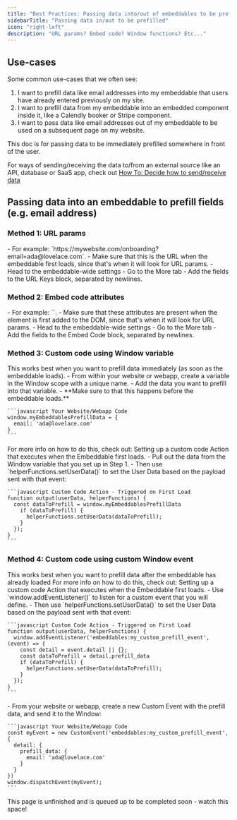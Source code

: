 ```yaml
---
title: "Best Practices: Passing data into/out of embeddables to be prefilled"
sidebarTitle: "Passing data in/out to be prefilled"
icon: "right-left"
description: "URL params? Embed code? Window functions? Etc..."
---
```


## Use-cases

Some common use-cases that we often see:

1. I want to prefill data like email addresses into my embeddable that users have already entered previously on my site.
2. I want to prefill data from my embeddable into an embedded component inside it, like a Calendly booker or Stripe component.
3. I want to pass data like email addresses out of my embeddable to be used on a subsequent page on my website.

<Info>
This doc is for passing data to be immediately prefilled somewhere in front of the user.

For ways of sending/receiving the data to/from an external source like an API, database or SaaS app, check out [How To: Decide how to send/receive data](/how-to/decide-how-to-send-data)

</Info>

## Passing data into an embeddable to prefill fields (e.g. email address)

### Method 1: URL params

<Steps>
  <Step title="Add the fields into the URL as params">
    - For example: `https://mywebsite.com/onboarding?email=ada@lovelace.com`.
    - Make sure that this is the URL when the embeddable first loads,
      since that's when it will look for URL params.
  </Step>
  <Step title="Set those fields to be URL-controlled">
    - Head to the embeddable-wide settings
    - Go to the More tab
    - Add the fields to the URL Keys block,
      separated by newlines.

  </Step>
</Steps>

### Method 2: Embed code attributes

<Steps>
  <Step title="Add each field as an attribute on the <savvy> HTML element">
    - For example: `<savvy id="flow_abc" email="ada@lovelace.com"></savvy>`.
    - Make sure that these attributes are present when the element is first added
      to the DOM, since that's when it will look for URL params.
  </Step>
  <Step title="Set those fields to be Embed Code-controlled">
    - Head to the embeddable-wide settings
    - Go to the More tab
    - Add the fields to the Embed Code block,
      separated by newlines.

  </Step>
</Steps>

### Method 3: Custom code using Window variable

<Note>
  This works best when you want to prefill data immediately (as soon as the
  embeddable loads).
</Note>

<Steps>
  <Step title="Place the data on a Window variable in your website/webapp">
    - From within your website or webapp, create a variable
      in the Window scope with a unique name.
    - Add the data you want to prefill into that variable.
    - **Make sure to that this happens before the embeddable loads.**

    ```javascript Your Website/Webapp Code
    window.myEmbeddablesPrefillData = {
      email: 'ada@lovelace.com'
    }
    ```

  </Step>
  <Step title="Add a custom code Action, triggered on first load">
    For more info on how to do this, check out:
    <Card
      title="How To: Run custom code when the Embeddable loads"
      href="/how-to/run-custom-code-on-load"
      icon="book-open"
    >
      Setting up a custom code Action that executes when the Embeddable first loads.
    </Card>
  </Step>
  <Step title="Grab the data from the Window variable, and then set the User Data">
    - Pull out the data from the Window variable that you 
      set up in Step 1.
    - Then use `helperFunctions.setUserData()` to set the
      User Data based on the payload sent with that event:

    ```javascript Custom Code Action - Triggered on First Load
    function output(userData, helperFunctions) {
      const dataToPrefill = window.myEmbeddablesPrefillData
        if (dataToPrefill) {
          helperFunctions.setUserData(dataToPrefill);
        }
      });
    }
    ```

  </Step>
  
</Steps>

### Method 4: Custom code using custom Window event

<Note>
  This works best when you want to prefill data after the embeddable has already
  loaded
</Note>

<Steps>
  <Step title="Add a custom code Action, triggered on first load">
    For more info on how to do this, check out:
    <Card
      title="How To: Run custom code when the Embeddable loads"
      href="/how-to/run-custom-code-on-load"
      icon="book-open"
    >
      Setting up a custom code Action that executes when the Embeddable first loads.
    </Card>
  </Step>
  <Step title="Listen for a custom Window event, and then set the User Data">
    - Use `window.addEventListener()` to listen for a
      custom event that you will define.
    - Then use `helperFunctions.setUserData()` to set the
      User Data based on the payload sent with that event:

    ```javascript Custom Code Action - Triggered on First Load
    function output(userData, helperFunctions) {
      window.addEventListener('embeddables:my_custom_prefill_event', (event) => {
        const detail = event.detail || {};
        const dataToPrefill = detail.prefill_data
        if (dataToPrefill) {
          helperFunctions.setUserData(dataToPrefill);
        }
      });
    }
    ```

  </Step>
  <Step title="Send the custom Window event from your website/webapp">
    - From your website or webapp, create a new
      Custom Event with the prefill data, and
      send it to the Window:

    ```javascript Your Website/Webapp Code
    const myEvent = new CustomEvent('embeddables:my_custom_prefill_event', {
      detail: {
        prefill_data: {
          email: 'ada@lovelace.com'
        }
      }
    })
    window.dispatchEvent(myEvent);
    ```

  </Step>
  
</Steps>

<Note>
  This page is unfinished and is queued up to be completed soon - watch this
  space!
</Note>
